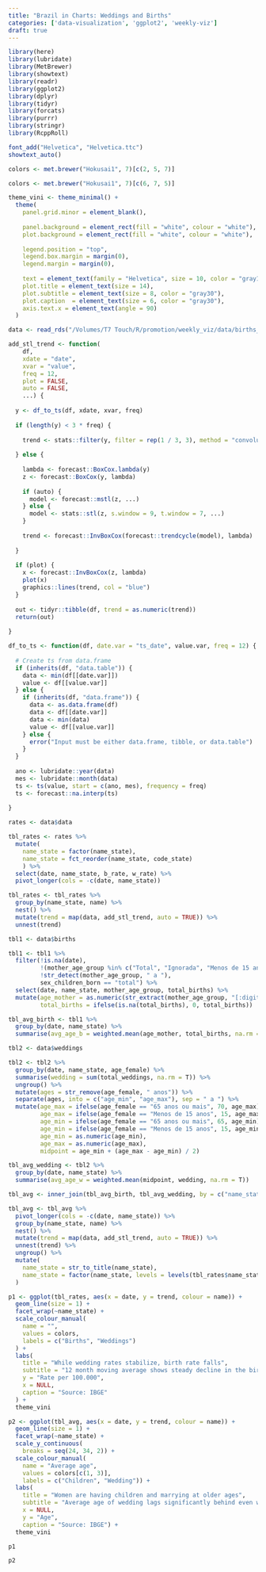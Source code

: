 ```yaml
---
title: "Brazil in Charts: Weddings and Births"
categories: ['data-visualization', 'ggplot2', 'weekly-viz']
draft: true
---
```


```r
library(here)
library(lubridate)
library(MetBrewer)
library(showtext)
library(readr)
library(ggplot2)
library(dplyr)
library(tidyr)
library(forcats)
library(purrr)
library(stringr)
library(RcppRoll)

font_add("Helvetica", "Helvetica.ttc")
showtext_auto()

colors <- met.brewer("Hokusai1", 7)[c(2, 5, 7)]

colors <- met.brewer("Hokusai1", 7)[c(6, 7, 5)]

theme_vini <- theme_minimal() +
  theme(
    panel.grid.minor = element_blank(),
    
    panel.background = element_rect(fill = "white", colour = "white"),
    plot.background = element_rect(fill = "white", colour = "white"),
    
    legend.position = "top",
    legend.box.margin = margin(0),
    legend.margin = margin(0),
    
    text = element_text(family = "Helvetica", size = 10, color = "gray15"),
    plot.title = element_text(size = 14),
    plot.subtitle = element_text(size = 8, color = "gray30"),
    plot.caption  = element_text(size = 6, color = "gray30"),
    axis.text.x = element_text(angle = 90)
  )
```

```r
data <- read_rds("/Volumes/T7 Touch/R/promotion/weekly_viz/data/births_weddings.rds")
```

```r
add_stl_trend <- function(
    df,
    xdate = "date",
    xvar = "value",
    freq = 12,
    plot = FALSE,
    auto = FALSE,
    ...) {
  
  y <- df_to_ts(df, xdate, xvar, freq)
  
  if (length(y) < 3 * freq) {
    
    trend <- stats::filter(y, filter = rep(1 / 3, 3), method = "convolution", sides = 1)
    
  } else {
    
    lambda <- forecast::BoxCox.lambda(y)
    z <- forecast::BoxCox(y, lambda)
    
    if (auto) {
      model <- forecast::mstl(z, ...)
    } else {
      model <- stats::stl(z, s.window = 9, t.window = 7, ...)
    }
    
    trend <- forecast::InvBoxCox(forecast::trendcycle(model), lambda)
    
  }
  
  if (plot) {
    x <- forecast::InvBoxCox(z, lambda)
    plot(x)
    graphics::lines(trend, col = "blue")
  }
  
  out <- tidyr::tibble(df, trend = as.numeric(trend))
  return(out)
  
}

df_to_ts <- function(df, date.var = "ts_date", value.var, freq = 12) {
  
  # Create ts from data.frame
  if (inherits(df, "data.table")) {
    data <- min(df[[date.var]])
    value <- df[[value.var]]
  } else {
    if (inherits(df, "data.frame")) {
      data <- as.data.frame(df)
      data <- df[[date.var]]
      data <- min(data)
      value <- df[[value.var]]
    } else {
      error("Input must be either data.frame, tibble, or data.table")
    }
  }
  
  ano <- lubridate::year(data)
  mes <- lubridate::month(data)
  ts <- ts(value, start = c(ano, mes), frequency = freq)
  ts <- forecast::na.interp(ts)
  
}
```

```r
rates <- data$data

tbl_rates <- rates %>%
  mutate(
    name_state = factor(name_state),
    name_state = fct_reorder(name_state, code_state)
    ) %>%
  select(date, name_state, b_rate, w_rate) %>%
  pivot_longer(cols = -c(date, name_state))

tbl_rates <- tbl_rates %>%
  group_by(name_state, name) %>%
  nest() %>%
  mutate(trend = map(data, add_stl_trend, auto = TRUE)) %>%
  unnest(trend)
```

```r
tbl1 <- data$births

tbl1 <- tbl1 %>%
  filter(!is.na(date),
         !(mother_age_group %in% c("Total", "Ignorada", "Menos de 15 anos")),
         !str_detect(mother_age_group, " a "),
         sex_children_born == "total") %>%
  select(date, name_state, mother_age_group, total_births) %>%
  mutate(age_mother = as.numeric(str_extract(mother_age_group, "[:digit:]+")),
         total_births = ifelse(is.na(total_births), 0, total_births))

tbl_avg_birth <- tbl1 %>%
  group_by(date, name_state) %>%
  summarise(avg_age_b = weighted.mean(age_mother, total_births, na.rm = T))

tbl2 <- data$weddings

tbl2 <- tbl2 %>%
  group_by(date, name_state, age_female) %>%
  summarise(wedding = sum(total_weddings, na.rm = T)) %>%
  ungroup() %>%
  mutate(ages = str_remove(age_female, " anos")) %>%
  separate(ages, into = c("age_min", "age_max"), sep = " a ") %>%
  mutate(age_max = ifelse(age_female == "65 anos ou mais", 70, age_max),
         age_max = ifelse(age_female == "Menos de 15 anos", 15, age_max),
         age_min = ifelse(age_female == "65 anos ou mais", 65, age_min),
         age_min = ifelse(age_female == "Menos de 15 anos", 15, age_min),
         age_min = as.numeric(age_min),
         age_max = as.numeric(age_max),
         midpoint = age_min + (age_max - age_min) / 2)

tbl_avg_wedding <- tbl2 %>%
  group_by(date, name_state) %>%
  summarise(avg_age_w = weighted.mean(midpoint, wedding, na.rm = T))

tbl_avg <- inner_join(tbl_avg_birth, tbl_avg_wedding, by = c("name_state", "date"))
```

```r
tbl_avg <- tbl_avg %>%
  pivot_longer(cols = -c(date, name_state)) %>%
  group_by(name_state, name) %>%
  nest() %>%
  mutate(trend = map(data, add_stl_trend, auto = TRUE)) %>%
  unnest(trend) %>%
  ungroup() %>%
  mutate(
    name_state = str_to_title(name_state),
    name_state = factor(name_state, levels = levels(tbl_rates$name_state))
  )
```

```r
p1 <- ggplot(tbl_rates, aes(x = date, y = trend, colour = name)) +
  geom_line(size = 1) +
  facet_wrap(~name_state) +
  scale_colour_manual(
    name = "",
    values = colors,
    labels = c("Births", "Weddings")
  ) + 
  labs(
    title = "While wedding rates stabilize, birth rate falls",
    subtitle = "12 month moving average shows steady decline in the birth rate. Wedding rates stay roughly equal until the Covid-19 pandemic.",
    y = "Rate per 100.000",
    x = NULL,
    caption = "Source: IBGE"
  ) + 
  theme_vini

p2 <- ggplot(tbl_avg, aes(x = date, y = trend, colour = name)) +
  geom_line(size = 1) +
  facet_wrap(~name_state) +
  scale_y_continuous(
    breaks = seq(24, 34, 2)) +
  scale_colour_manual(
    name = "Average age",
    values = colors[c(1, 3)],
    labels = c("Children", "Wedding")) +
  labs(
    title = "Women are having children and marrying at older ages",
    subtitle = "Average age of wedding lags significantly behind even when including weddings from formerly divorced or widowed.",
    x = NULL,
    y = "Age",
    caption = "Source: IBGE") +
  theme_vini

```

```r
p1
```

```r
p2
```
